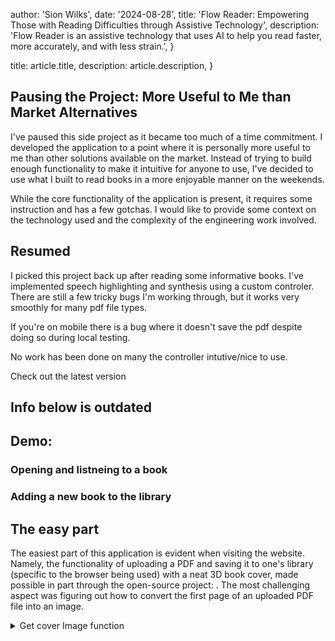 
  author: 'Sion Wilks',
  date: '2024-08-28',
  title:
    'Flow Reader: Empowering Those with Reading Difficulties through Assistive Technology',
  description:
    'Flow Reader is an assistive technology that uses AI to help you read faster, more accurately, and with less strain.',
}

  title: article.title,
  description: article.description,
}


## Pausing the Project: More Useful to Me than Market Alternatives

I've paused this side project as it became too much of a time commitment. I developed the application to a point where it is personally more useful to me than other solutions available on the market. Instead of trying to build enough functionality to make it intuitive for anyone to use, I've decided to use what I built to read books in a more enjoyable manner on the weekends.

While the core functionality of the application is present, it requires some instruction and has a few gotchas. I would like to provide some context on the technology used and the complexity of the engineering work involved.

## Resumed
I picked this project back up after reading some informative books. I've implemented speech highlighting and synthesis using
a custom controler. There are still a few tricky bugs I'm working through, but it works very smoothly for many pdf file types.

If you're on mobile there is a bug where it doesn't save the pdf despite doing so during local testing.

No work has been done on many the controller intutive/nice to use.


Check out the latest version <ExternalLink href="https://flow-reader-rose.vercel.app/" content="here" />
## Info below is outdated

## Demo:

### Opening and listneing to a book

<VideoPlayer videoKey="openBookDemo" large />

### Adding a new book to the library

<VideoPlayer videoKey="uploadBookDemo" large />

## The easy part

The easiest part of this application is evident when visiting the website.
Namely, the functionality of uploading a PDF and saving it to one's library (specific to the browser being used) with a neat 3D book cover, made possible in part through the open-source project: <ExternalLink href="https://github.com/scastiel/book-cover-3d" content="3D Book Cover"/> .
The most challenging aspect was figuring out how to convert the first page of an uploaded PDF file into an image.

<details>
  <summary style={{ cursor: 'pointer' }}>Get cover Image function</summary>
```jsx
export async function getCoverImage(page: PDFPageProxy): Promise<string> {
  var scale = 1.5
  var viewport = page.getViewport({ scale: scale })

const canvas = document.createElement("canvas")
const context = canvas.getContext("2d")
if (!context) throw new Error("Error generating canvas context")

canvas.width = viewport.width
canvas.height = viewport.height

const renderContext = {
canvasContext: context,
viewport: viewport,
}

return page
.render(renderContext)
.promise.then(() => {
const dataURL = canvas.toDataURL("image/png")
return dataURL
})
.catch((error) => {
throw error
})
}

```
</details>

## The harder part

Getting the PDF to display in a resizable manner with features relevant to reading was significantly more challenging.
I delved deeply into the <ExternalLink href="https://github.com/wojtekmaj/react-pdf/tree/main/packages/react-pdf" content="react-pdf" /> source code to understand how to use their provided callback functions effectively.
This allowed me to implement features such as saving the cover of a PDF as an image, tracking the most recent page the user has visited,
and providing a user-friendly table of contents popover that appears when hovering over the eyeglass icon, which I designed using Figma.
Additionally, I utilized <ExternalLink href="https://github.com/bvaughn/react-window" content="React Window" /> to render only a limited number of PDF pages at a time, resulting in an almost instantaneous load experience for the user.

## The hardest part is most unoticable

Unfortunately, at this point in time, the application requires Microsoft's Edge browser for the read-aloud feature, which highlights the current word and sentence.
Users must be familiar with Edge's <ExternalLink href="https://www.microsoft.com/en-us/edge/features/read-aloud?form=MA13FJ" content="Read Aloud feature" />.
Additionally, after implementing React Window for faster load times, some of Edge's read-aloud features were disrupted.
Specifically, users must double-tap on a word to activate the highlighting functionality properly.
While using the assistive technology is currently unintuitive, when used correctly, it provides an assistive reading experience that, in my opinion,
surpasses what's available on the market, including Speechify and Natural Reader.

<VideoPlayer videoKey="readerDemo" />

Arguably, the most difficult aspect of this project wasn't the engineering work itself
—though that was both challenging and an excellent learning experience—
but rather figuring out how to highlight text on a PDF as flawlessly as the top software available.
With very little information available online, it took me about a month of trial and error to find the right solution.

This process of experimenting with different approaches demonstrates a high level of perseverance in tackling a technical challenge.
